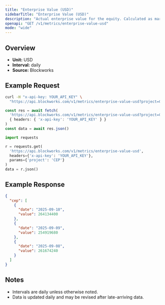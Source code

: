 ```yaml
---
title: "Enterprise Value (USD)"
sidebarTitle: "Enterprise Value (USD)"
description: "Actual enterprise value for the equity. Calculated as market cap - liabilities + assets"
openapi: "GET /v1/metrics/enterprise-value-usd"
mode: "wide"
---
```


## Overview

- **Unit:** USD
- **Interval:** daily
- **Source:** Blockworks

## Example Request

<CodeGroup>

```bash cURL
curl -H "x-api-key: YOUR_API_KEY" \
  "https://api.blockworks.com/v1/metrics/enterprise-value-usd?project=CEP"
```

```typescript TypeScript
const res = await fetch(
  'https://api.blockworks.com/v1/metrics/enterprise-value-usd?project=CEP',
  { headers: { 'x-api-key': 'YOUR_API_KEY' } }
)
const data = await res.json()
```

```python Python
import requests

r = requests.get(
  'https://api.blockworks.com/v1/metrics/enterprise-value-usd',
  headers={'x-api-key': 'YOUR_API_KEY'},
  params={'project': 'CEP'}
)
data = r.json()
```

</CodeGroup>

## Example Response

```json
{
  "cep": [
    {
      "date": "2025-09-10",
      "value": 264134400
    },
    {
      "date": "2025-09-09",
      "value": 254919680
    },
    {
      "date": "2025-09-08",
      "value": 261674240
    }
  ]
}
```

## Notes
- Intervals are daily unless otherwise noted.
- Data is updated daily and may be revised after late-arriving data.